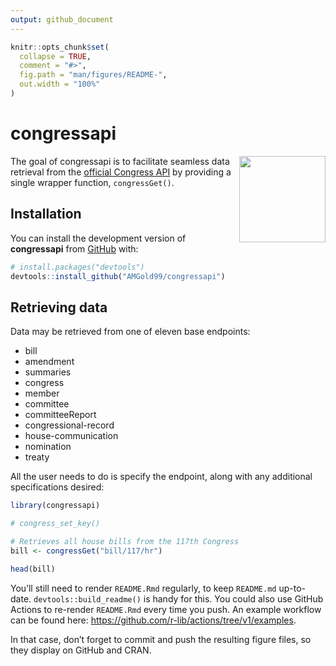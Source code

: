 ```yaml
---
output: github_document
---
```


<!-- README.md is generated from README.Rmd. Please edit that file -->

```r
knitr::opts_chunk$set(
  collapse = TRUE,
  comment = "#>",
  fig.path = "man/figures/README-",
  out.width = "100%"
)
```

# congressapi

<!-- badges: start -->
<!-- badges: end -->
<img src='man/figures/README-hexsticker.svg' align="right" height="138.5" />

The goal of congressapi is to facilitate seamless data retrieval from the [official Congress API](https://api.congress.gov/) by providing a single wrapper function, `congressGet()`.

## Installation

You can install the development version of **congressapi** from [GitHub](https://github.com/) with:

``` r
# install.packages("devtools")
devtools::install_github("AMGold99/congressapi")
```

## Retrieving data

Data may be retrieved from one of eleven base endpoints:

* bill
* amendment
* summaries
* congress
* member
* committee
* committeeReport
* congressional-record
* house-communication
* nomination
* treaty

All the user needs to do is specify the endpoint, along with any additional specifications desired:

```r
library(congressapi)

# congress_set_key()

# Retrieves all house bills from the 117th Congress
bill <- congressGet("bill/117/hr")

head(bill)

```

You'll still need to render `README.Rmd` regularly, to keep `README.md` up-to-date. `devtools::build_readme()` is handy for this. You could also use GitHub Actions to re-render `README.Rmd` every time you push. An example workflow can be found here: <https://github.com/r-lib/actions/tree/v1/examples>.

In that case, don't forget to commit and push the resulting figure files, so they display on GitHub and CRAN.
